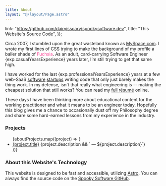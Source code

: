 ```yaml
---
title: About
layout: "@/layout/Page.astro"
---
```



  link: "https://github.com/dairyisscary/spookysoftware.dev",
  title: "This Website's Source Code",
});

Circa 2007, I stumbled upon the great wasteland known as [MySpace.com](https://myspace.com/). I wrote my first lines of
CSS trying to make the background of my profile a baller shade of <span style="color:#FC3F93">Fuchsia</span>. As an
adult, card-carrying Software Engineer {exp.casualYearsExperience} years later, I’m still trying to get that same high.

I have worked for the last {exp.professionalYearsExperience} years at a few web-SaaS [software][shoobx]
[startups][proof] writing code that only just barely makes the thing work. In my defense, isn't that really what
engineering is -- making the cheapest solution that still works? You can read my [full résumé][resume] online.

These days I have been thinking more about educational content for the working practitioner and what it means to be an
engineer today. Hopefully this blog gives me a chance to occasionally dust off my Philosophy degree and share some
hard-earned lessons from my experience in the industry.

### Projects

<ul>
  {aboutProjects.map((project) => (
    <li>
      <a href={project.link}>{project.title}</a>
      {project.description && ` — ${project.description}`}
    </li>
  ))}
</ul>

### About this Website's Technology

This website is designed to be fast and accessible, utilizing [Astro][astro]. You can always find the source code on the
[Spooky Software GitHub][spooky_github].

[shoobx]: https://www.shoobx.com/
[proof]: https://www.proof.com/
[resume]: /about/resume/
[astro]: https://astro.build/
[spooky_github]: https://github.com/dairyisscary/spookysoftware.dev
[fathom]: https://usefathom.com/
